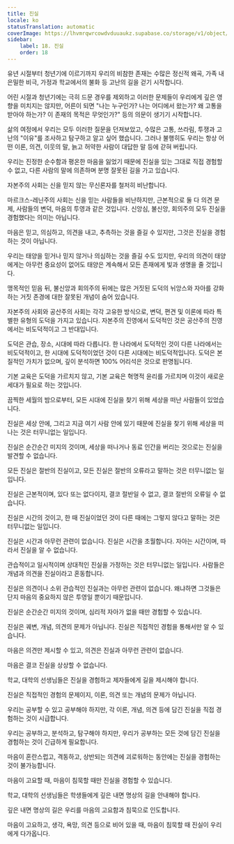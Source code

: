 ```yaml
---
title: 진실
locale: ko
statusTranslation: automatic
coverImage: https://lhvmrqwrcowdvduuaukz.supabase.co/storage/v1/object/public/strapi-uploads/small_cover-educacion-fundamental.webp-2d51a7828a2b1309555be27f7e2a61a0.webp
sidebar:
    label: 18. 진실
    order: 18
---
```

유년 시절부터 청년기에 이르기까지 우리의 비참한 존재는 수많은 정신적 왜곡, 가족 내 은밀한 비극, 가정과 학교에서의 불화 등 고난의 길을 걷기 시작합니다.

어린 시절과 청년기에는 극히 드문 경우를 제외하고 이러한 문제들이 우리에게 깊은 영향을 미치지는 않지만, 어른이 되면 "나는 누구인가? 나는 어디에서 왔는가? 왜 고통을 받아야 하는가? 이 존재의 목적은 무엇인가?" 등의 의문이 생기기 시작합니다.

삶의 여정에서 우리는 모두 이러한 질문을 던져보았고, 수많은 고통, 쓰라림, 투쟁과 고난의 "이유"를 조사하고 탐구하고 알고 싶어 했습니다. 그러나 불행히도 우리는 항상 어떤 이론, 의견, 이웃의 말, 늙고 허약한 사람이 대답한 말 등에 갇혀 버립니다.

우리는 진정한 순수함과 평온한 마음을 잃었기 때문에 진실을 있는 그대로 직접 경험할 수 없고, 다른 사람의 말에 의존하며 분명 잘못된 길을 가고 있습니다.

자본주의 사회는 신을 믿지 않는 무신론자를 철저히 비난합니다.

마르크스-레닌주의 사회는 신을 믿는 사람들을 비난하지만, 근본적으로 둘 다 의견 문제, 사람들의 변덕, 마음의 투영과 같은 것입니다. 신앙심, 불신앙, 회의주의 모두 진실을 경험했다는 의미는 아닙니다.

마음은 믿고, 의심하고, 의견을 내고, 추측하는 것을 즐길 수 있지만, 그것은 진실을 경험하는 것이 아닙니다.

우리는 태양을 믿거나 믿지 않거나 의심하는 것을 즐길 수도 있지만, 우리의 의견이 태양에게는 아무런 중요성이 없어도 태양은 계속해서 모든 존재에게 빛과 생명을 줄 것입니다.

맹목적인 믿음 뒤, 불신앙과 회의주의 뒤에는 많은 거짓된 도덕의 뉘앙스와 자아를 강화하는 거짓 존경에 대한 잘못된 개념이 숨어 있습니다.

자본주의 사회와 공산주의 사회는 각각 고유한 방식으로, 변덕, 편견 및 이론에 따라 특별한 유형의 도덕을 가지고 있습니다. 자본주의 진영에서 도덕적인 것은 공산주의 진영에서는 비도덕적이고 그 반대입니다.

도덕은 관습, 장소, 시대에 따라 다릅니다. 한 나라에서 도덕적인 것이 다른 나라에서는 비도덕적이고, 한 시대에 도덕적이었던 것이 다른 시대에는 비도덕적입니다. 도덕은 본질적인 가치가 없으며, 깊이 분석하면 100% 어리석은 것으로 판명됩니다.

기본 교육은 도덕을 가르치지 않고, 기본 교육은 혁명적 윤리를 가르치며 이것이 새로운 세대가 필요로 하는 것입니다.

끔찍한 세월의 밤으로부터, 모든 시대에 진실을 찾기 위해 세상을 떠난 사람들이 있었습니다.

진실은 세상 안에, 그리고 지금 여기 사람 안에 있기 때문에 진실을 찾기 위해 세상을 떠나는 것은 터무니없는 일입니다.

진실은 순간순간 미지의 것이며, 세상을 떠나거나 동료 인간을 버리는 것으로는 진실을 발견할 수 없습니다.

모든 진실은 절반의 진실이고, 모든 진실은 절반의 오류라고 말하는 것은 터무니없는 일입니다.

진실은 근본적이며, 있다 또는 없다이지, 결코 절반일 수 없고, 결코 절반의 오류일 수 없습니다.

진실은 시간의 것이고, 한 때 진실이었던 것이 다른 때에는 그렇지 않다고 말하는 것은 터무니없는 일입니다.

진실은 시간과 아무런 관련이 없습니다. 진실은 시간을 초월합니다. 자아는 시간이며, 따라서 진실을 알 수 없습니다.

관습적이고 일시적이며 상대적인 진실을 가정하는 것은 터무니없는 일입니다. 사람들은 개념과 의견을 진실이라고 혼동합니다.

진실은 의견이나 소위 관습적인 진실과는 아무런 관련이 없습니다. 왜냐하면 그것들은 단지 마음의 중요하지 않은 투영일 뿐이기 때문입니다.

진실은 순간순간 미지의 것이며, 심리적 자아가 없을 때만 경험할 수 있습니다.

진실은 궤변, 개념, 의견의 문제가 아닙니다. 진실은 직접적인 경험을 통해서만 알 수 있습니다.

마음은 의견만 제시할 수 있고, 의견은 진실과 아무런 관련이 없습니다.

마음은 결코 진실을 상상할 수 없습니다.

학교, 대학의 선생님들은 진실을 경험하고 제자들에게 길을 제시해야 합니다.

진실은 직접적인 경험의 문제이지, 이론, 의견 또는 개념의 문제가 아닙니다.

우리는 공부할 수 있고 공부해야 하지만, 각 이론, 개념, 의견 등에 담긴 진실을 직접 경험하는 것이 시급합니다.

우리는 공부하고, 분석하고, 탐구해야 하지만, 우리가 공부하는 모든 것에 담긴 진실을 경험하는 것이 긴급하게 필요합니다.

마음이 혼란스럽고, 격동하고, 상반되는 의견에 괴로워하는 동안에는 진실을 경험하는 것이 불가능합니다.

마음이 고요할 때, 마음이 침묵할 때만 진실을 경험할 수 있습니다.

학교, 대학의 선생님들은 학생들에게 깊은 내면 명상의 길을 안내해야 합니다.

깊은 내면 명상의 길은 우리를 마음의 고요함과 침묵으로 인도합니다.

마음이 고요하고, 생각, 욕망, 의견 등으로 비어 있을 때, 마음이 침묵할 때 진실이 우리에게 다가옵니다.

